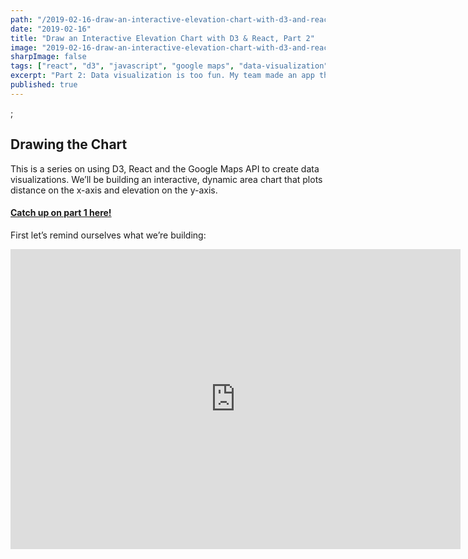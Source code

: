 ```yaml
---
path: "/2019-02-16-draw-an-interactive-elevation-chart-with-d3-and-react"
date: "2019-02-16"
title: "Draw an Interactive Elevation Chart with D3 & React, Part 2"
image: "2019-02-16-draw-an-interactive-elevation-chart-with-d3-and-react-pt-2.gif"
sharpImage: false
tags: ["react", "d3", "javascript", "google maps", "data-visualization"]
excerpt: "Part 2: Data visualization is too fun. My team made an app that consumes a user’s trip data and uses it to draw cool stuff. Here’s how we used React, D3 and Google Maps to do it."
published: true
---
```



;<LoadMapsApi />

## Drawing the Chart

This is a series on using D3, React and the Google Maps API to create data visualizations. We’ll be building an interactive, dynamic area chart that plots distance on the x-axis and elevation on the y-axis.

#### [Catch up on part 1 here!](/posts/2019-02-11-draw-an-interactive-elevation-chart-with-d3-and-react)

First let’s remind ourselves what we’re building:

<iframe
  className="youtube-video"
  width="720"
  height="480"
  src="https://www.youtube.com/embed/9HXlmXwyuKk"
  frameBorder="0"
  allow="accelerometer; autoplay; encrypted-media; gyroscope; picture-in-picture"
  allowFullScreen
/>

We’ve got 5 things to do, plus 1 bonus step to spruce up your chart’s appearance with gridlines that span across the x- and y-scales at each tick on the chart.

## 5 Steps + 1 Bonus

1. Declare our constants, helper functions, and configure D3 so it’s ready for action.
1. Map out our "ElevationGraph" component, including:

   <ul style={{ marginLeft: "3rem" }}>
     <li>– what lives on state & what comes on props?</li>
     <li>– decide which lifecycle methods we’ll need</li>
     <li>– name and pseudocode our custom methods</li>
   </ul>

1. Draw the chart using D3’s API! This is the fun part, and the meat and potatoes of our task today
1. Render that bad boy! We’ll talk styles here too, especially regarding svg styling (wtf is viewPort vs. viewBox, etc.)
1. Write a callback function that draws a DOM element on the map depending on where the user is hovering
1. [Bonus] Make it pretty

### 1. Declarations & Config

#### Helper Functions

First we need some helper functions. This first batch is pure JavaScript, and do not require the D3 library yet (although `fromLatLngToPoint` does expect a Google Map instance as a parameter):

```javascript
export const numOfSamples = 100
export const metersToMiles = m => m * 0.000621371
export const metersToFeet = m => m * 3.28084

export const arraysEqual = (arr1, arr2) => {
  if (arr1.length !== arr2.length) return false
  for (let i = arr1.length; i--; ) {
    if (arr1[i] !== arr2[i]) return false
  }
  return true
}

export const fromLatLngToPoint = (latLng, map) => {
  const topRight = map
    .getProjection()
    .fromLatLngToPoint(map.getBounds().getNorthEast())
  const bottomLeft = map
    .getProjection()
    .fromLatLngToPoint(map.getBounds().getSouthWest())
  const scale = Math.pow(2, map.getZoom())
  const worldPoint = map.getProjection().fromLatLngToPoint(latLng)
  const point = new window.google.maps.Point(
    (worldPoint.x - bottomLeft.x) * scale,
    (worldPoint.y - topRight.y) * scale
  )
  return point
}
```

We export these because ideally we’re putting them in a separate `utils.js` file, to be imported as needed in our `ElevationGraph` component.

The first, `numOfSamples`, is a constant; we will be using the number of samples in a few places, so it’s easier to change later because we declare it in a single place. We choose 100 samples along our pathline because it makes the math easy. For example, if our area chart is 600 pixels wide, then we need to divide it up into 6px sections and create a hover event over each to dynamically render a point or “blip” on the map to show the user exactly where on the path she would encounter the elevation and grade our Infobox shows her.

The next two are functions we will use to do unit conversion. The Google Maps Elevation and Distance APIs return us meters, but since we do things backwards in the States, we need to convert those to miles and feet so our user doesn’t have to do conversions herself.

`arraysEqual` returns true if 2 arrays contain the same elements and false if they don’t.

We will come back to `fromLatLngToPoint` toward the end of the article — in a nutshell, it takes a `LatLng` object and a Google Map instance and does a lookup to see where a particular coordinate exists on the user’s screen, so we know where to draw the blip.

#### D3 Config

It’s finally time to start working with D3! First let’s make sure we installed and imported it correctly:

```jsx
import * as d3 from "d3"

const D3Version = () => (
  <p id="d3-version">
    D3 Version: <strong>{d3.version}</strong>
  </p>
)

<D3Version />
```

That renders:

<br />
<D3Version />

Cool! Let’s start configuring:

```javascript
// 1. DECLARATIONS / CONFIG
const margin = { top: 0, right: 0, bottom: 15, left: 50 }
const width = 750 - margin.left - margin.right
const height = 155 - margin.top - margin.bottom
const xAxisTicks = 8
const yAxisTicks = 6
```

This is the conventional way of creating margins around your chart in D3.

Next week need to create our xScale and yScale. We will use a linear scale for both.

> For continuous quantitative data, you typically want a linear scale.
>
> [- D3 Docs](https://github.com/d3/d3-scale#linear-scales)

We need to give our linear scale a domain and a range:

```javascript
const xScale = d3
  .scaleLinear()
  .domain(d3.extent(data, d => d.x))
  .range([0, width])

const yScale = d3
  .scaleLinear()
  .domain([d3.min(data, co => co.y), d3.max(data, co => co.y)])
  .range([height, 0])
```
